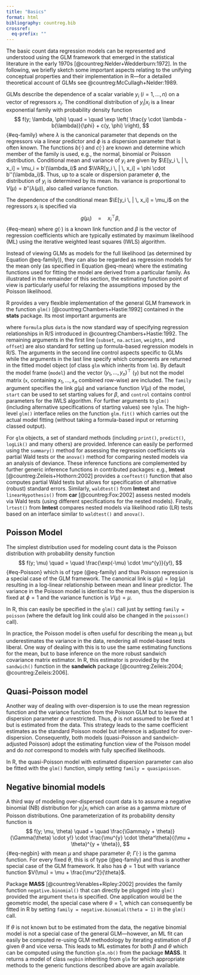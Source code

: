 ```yaml
---
title: "Basics"
format: html
bibliography: countreg.bib
crossref:
  eq-prefix: ""
---
```

:::{.hidden}
$$
\newcommand{\E}{\mathsf{E}}
\newcommand{\VAR}{\mathsf{VAR}}
\newcommand{\COV}{\mathsf{COV}}
\newcommand{\Prob}{\mathsf{P}}
$$
:::

The basic count data regression models can
be represented and understood using the GLM
framework that emerged in the statistical literature in the early 1970s
[@countreg:Nelder+Wedderburn:1972]. In the following, we briefly
sketch some important aspects relating to the unifying conceptual properties
and their implementation in R---for a detailed theoretical account of GLMs
see @countreg:McCullagh+Nelder:1989.

GLMs describe the dependence of a scalar variable $y_i$ ($i = 1, \dots, n$)
on a vector of regressors $x_i$. The conditional distribution of
$y_i | x_i$ is a linear exponential family with probability density function
$$ 
f(y; \lambda, \phi) \quad = \quad
                              \exp \left( \frac{y \cdot \lambda - b(\lambda)}{\phi} +
                              c(y, \phi) \right),
$$ {#eq-family}
where $\lambda$ is the canonical parameter that depends on the regressors via
a linear predictor and $\phi$ is a dispersion parameter that is often known.
The functions $b(\cdot)$ and $c(\cdot)$ are known and determine which member
of the family is used, e.g., the normal, binomial or Poisson distribution.
Conditional mean and variance of $y_i$ are given by
$\E[y_i \, | \, x_i] = \mu_i = b'(\lambda_i)$ and
$\VAR[y_i \, | \, x_i] = \phi \cdot b''(\lambda_i)$. Thus, up to a scale
or dispersion parameter $\phi$, the distribution of $y_i$ is determined by
its mean. Its variance is proportional to $V(\mu) = b''(\lambda(\mu))$,
also called variance function.

The dependence of the conditional mean $\E[y_i \, | \, x_i] = \mu_i$
on the regressors $x_i$ is specified via
$$ 
g(\mu_i) \quad = \quad x_i^\top \beta,
$$ {#eq-mean}
where $g(\cdot)$ is a known link function and $\beta$ is the vector of regression
coefficients which are typically estimated by maximum likelihood (ML)
using the iterative weighted least squares (IWLS) algorithm.

Instead of viewing GLMs as models for the full likelihood (as determined by
Equation @eq-family)), they can also be regarded as regression models for the
mean only (as specified in Equation @eq-mean) where the estimating functions
used for fitting the model are derived from a particular family. As illustrated 
in the remainder of this section, the estimating function point of view is particularly
useful for relaxing the assumptions imposed by the Poisson likelihood.

R provides a very flexible implementation of the general GLM
framework in the function `glm()` [@countreg:Chambers+Hastie:1992]
contained in the **stats** package. Its most important arguments are
\begin{Soutput}
glm(formula, data, subset, na.action, weights, offset,
  family = gaussian, start = NULL, control = glm.control(...),
  model = TRUE, y = TRUE, x = FALSE, ...)
\end{Soutput}
where `formula` plus `data` is the now standard way of specifying
regression relationships in R/S introduced in
@countreg:Chambers+Hastie:1992. The remaining arguments in the first line
(`subset`, `na.action`, `weights`, and `offset`) are also standard 
for setting up formula-based regression models in R/S.
The arguments in the second line control aspects specific to GLMs while
the arguments in the last line specify which components are returned
in the fitted model object (of class `glm` which inherits from
`lm`). By default the model frame (`model`) and the vector
$(y_1, \dots, y_n)^\top$ (`y`) but not the model matrix (`x`,
containing $x_1, \dots, x_n$ combined row-wise) are included. The
`family` argument specifies the link $g(\mu)$ and variance
function $V(\mu)$ of the model, `start` can be used to set 
starting values for $\beta$, and `control` contains control parameters for the IWLS
algorithm. For further arguments to `glm()` (including alternative specifications
of starting values) see `?glm`.
The high-level `glm()` interface relies on the function	
`glm.fit()` which carries out the actual model fitting (without
taking a formula-based input or returning classed output).

For `glm` objects, a set of standard methods (including `print()`,
`predict()`, `logLik()` and many others) are provided. Inference can 
easily be performed using the `summary()` method for assessing the
regression coefficients via partial Wald tests or the `anova()` method
for comparing nested models via an analysis of deviance. These inference
functions are complemented by further generic inference functions in
contributed packages: e.g., **lmtest** [@countreg:Zeileis+Hothorn:2002]
provides a `coeftest()` function that also computes partial Wald tests
but allows for specification of alternative (robust) standard errors. Similarly,
`waldtest()` from **lmtest** and `linearHypothesis()` from **car**
[@countreg:Fox:2002] assess nested models via Wald tests (using
different specifications for the nested models). Finally, `lrtest()`
from **lmtest** compares nested models via likelihood ratio (LR) tests
based on an interface similar to `waldtest()` and `anova()`.


## Poisson Model

The simplest distribution used for modeling count data is the 
Poisson distribution with probability density function
$$ 
f(y; \mu) \quad = \quad \frac{\exp(-\mu) \cdot \mu^{y}}{y!},
$$ {#eq-Poisson}
which is of type (@eq-family) and thus Poisson regression
is a special case of the GLM framework. The canonical link is
$g(\mu) = \log(\mu)$ resulting in a log-linear relationship
between mean and linear predictor. The variance in the Poisson
model is identical to the mean, thus the dispersion is
fixed at $\phi = 1$ and the variance function is $V(\mu) = \mu$.

In R, this can easily be specified in the `glm()` 
call just by setting `family = poisson` (where the default log link
could also be changed in the `poisson()` call).

In practice, the Poisson model is often useful for describing the
mean $\mu_i$ but underestimates the variance in the data, rendering
all model-based tests liberal. One way of dealing with this is
to use the same estimating functions for the mean, but to base
inference on the more robust sandwich covariance matrix estimator.
In R, this estimator is provided by the `sandwich()`
function in the **sandwich** package [@countreg:Zeileis:2004; @countreg:Zeileis:2006].


## Quasi-Poisson model

Another way of dealing with over-dispersion is to use the mean
regression function and the variance function from the Poisson GLM
but to leave the dispersion parameter $\phi$ unrestricted. Thus,
$\phi$ is not assumed to be fixed at $1$ but is estimated from
the data. This strategy leads
to the same coefficient estimates as the standard Poisson model
but inference is adjusted for over-dispersion. Consequently,
both models (quasi-Poisson and sandwich-adjusted Poisson)
adopt the estimating function view of the Poisson model and
do _not_ correspond to models with fully specified likelihoods.

In R, the quasi-Poisson model with estimated dispersion
parameter can also be fitted with the `glm()` function, simply
setting `family = quasipoisson`.



## Negative binomial models

A third way of modeling over-dispersed count data is to assume
a negative binomial (NB) distribution for $y_i | x_i$ which can arise
as a gamma mixture of Poisson distributions. One parameterization of
its probability density function is
$$
f(y; \mu, \theta) \quad = \quad \frac{\Gamma(y + \theta)}{\Gamma(\theta) \cdot y!} \cdot
                            \frac{\mu^{y} \cdot \theta^\theta}{(\mu + \theta)^{y + \theta}},
$${#eq-negbin}
with mean $\mu$ and shape parameter $\theta$; $\Gamma(\cdot)$ is the
gamma function. For every fixed
$\theta$, this is of type (@eq-family) and thus is another
special case of the GLM framework. It also has $\phi = 1$
but with variance function $V(\mu) = \mu + \frac{\mu^2}{\theta}$.

Package **MASS** [@countreg:Venables+Ripley:2002] provides
the family function `negative.binomial()` that can directly
be plugged into `glm()` provided the argument `theta` is
specified. One application would be the geometric model, the
special case where $\theta = 1$, which can consequently be
fitted in R by setting
`family = negative.binomial(theta = 1)` in the `glm()`
call.

If $\theta$ is not known but to be estimated from the data,
the negative binomial model is not a special case of the general
GLM---however, an ML fit can easily be computed re-using GLM
methodology by iterating estimation of $\beta$ given $\theta$
and vice versa. This leads to ML estimates for both $\beta$
and $\theta$ which can be computed using the function `glm.nb()`
from the package **MASS**. It returns a model of class `negbin`
inheriting from `glm` for which appropriate methods
to the generic functions described above are again available.
